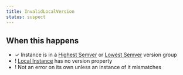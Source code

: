 ```yaml
---
title: InvalidLocalVersion
status: suspect
---
```


## When this happens

- ✓ Instance is in a [Highest Semver](VERSION_GROUP_HIGHEST_SEMVER) or [Lowest Semver](VERSION_GROUP_LOWEST_SEMVER) version group
- ! [Local Instance](REF_GLOSSARY#local-instance) has no version property
- ! Not an error on its own unless an instance of it mismatches
